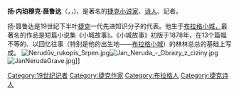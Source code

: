{{Infobox Writer
| name = 扬·内珀穆克·聂鲁达<br>Jan Nepomuk Neruda
| image = Jan neruda.jpg
| imagesize = 
| caption = 扬·内珀穆克·聂鲁达
| pseudonym =
| birthname = 
| birthdate = {{Birth date|1834|7|9}}
| birthplace = [[布拉格|布拉格]], [[File:Flag_of_the_Habsburg_Monarchy.svg|25px]][[奥地利帝国|奥地利帝国]]
| deathdate = {{death date and age|1891|8|22|1834|7|9}}
| deathplace = [[布拉格|布拉格]], [[File:Flag_of_Austria-Hungary_1869-1918.svg|25px]][[奥匈帝国|奥匈帝国]]
| occupation = [[小说家|小说家]]，[[诗人|诗人]]
| ethnicity = [[捷克人|捷克人]]
| nationality = [[File:Flag_of_the_Habsburg_Monarchy.svg|25px]][[奥地利帝国|奥地利帝国]]/[[File:Flag_of_Austria-Hungary_1869-1918.svg|25px]][[奥匈帝国|奥匈帝国]]
| period =
| genre =
| subject =
| movement = [[现实主义|现实主义]]
| notableworks = 《小城故事》
| spouse =
| partner = 
| children =
| relatives = 
| influences = [[卡雷尔·马哈|卡雷尔·马哈]]、[[卡雷尔·爱尔本|卡雷尔·爱尔本]]、[[卡雷尔·波罗弗斯基|卡雷尔·波罗弗斯基]]、[[鲍日娜·聂姆曹娃|鲍日娜·聂姆曹娃]]
| influenced = [[尤利乌斯·伏契克|尤利乌斯·伏契克]]、[[巴勃罗·聂鲁达|巴勃罗·聂鲁达]]
| awards = 
}}
'''扬·内珀穆克·聂鲁达'''（{{lang-cs|Jan Nepomuk Neruda}}，{{IPA-cs|ˈjan ˈnɛpomuk ˈnɛruda|lang}}，{{bd|1834年|7月9日|1891年|8月22日|catIdx=Neruda, Jan}})，是著名的[[捷克|捷克]][[小说家|小说家]]、[[诗人|诗人]]、記者。

扬·聂鲁达是19世纪下半叶[[捷克|捷克]]一代先进知识分子的代表。他生于[[布拉格小城|布拉格小城，]]最著名的作品是短篇小说集《小城故事》。《小城故事》初版于1878年，在13个篇幅不等的、以回忆往事（特别是他的出生地——[[布拉格小城|布拉格小城]]）的林林总总的基础上写成。
[[File:Nerudův_rukopis_Srpen.jpg|left]][[File:Jan_Neruda_-_Obrazy_z_ciziny.jpg|none]][[File:JanNerudaGrave.jpg|left]]]]
{{Authority control}}
{{DEFAULTSORT:Neruda, Jan}}
[[Category:19世纪记者|Category:19世纪记者]]
[[Category:捷克作家|Category:捷克作家]]
[[Category:布拉格人|Category:布拉格人]]
[[Category:捷克诗人|Category:捷克诗人]]